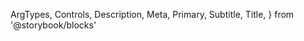   ArgTypes,
  Controls,
  Description,
  Meta,
  Primary,
  Subtitle,
  Title,
} from '@storybook/blocks'


<Meta of={InputPhoneStories} />

<Title />

<Subtitle />

<Description />

---

## Props

On top of all the props, attributes and event handler you can set on a
`<InputText />` component (and thus a `<input />` element), the component
accepts the following props:

<ArgTypes />

## Playground

<Primary />

<Controls />
